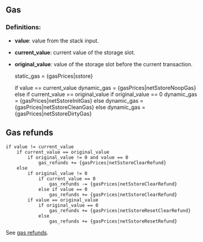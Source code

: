 ## Gas

### Definitions:

- **value**: value from the stack input.
- **current_value**: current value of the storage slot.
- **original_value**: value of the storage slot before the current transaction.

  static_gas = {gasPrices|sstore}

  if value == current_value
  dynamic_gas = {gasPrices|netSstoreNoopGas}
  else if current_value == original_value
  if original_value == 0
  dynamic_gas = {gasPrices|netSstoreInitGas}
  else
  dynamic_gas = {gasPrices|netSstoreCleanGas}
  else
  dynamic_gas = {gasPrices|netSstoreDirtyGas}

## Gas refunds

    if value != current_value
        if current_value == original_value
            if original_value != 0 and value == 0
                gas_refunds += {gasPrices|netSstoreClearRefund}
        else
            if original_value != 0
                if current_value == 0
                    gas_refunds -= {gasPrices|netSstoreClearRefund}
                else if value == 0
                    gas_refunds += {gasPrices|netSstoreClearRefund}
            if value == original_value
                if original_value == 0
                    gas_refunds += {gasPrices|netSstoreResetClearRefund}
                else
                    gas_refunds += {gasPrices|netSstoreResetRefund}

See [gas refunds](/about#gasrefunds).
